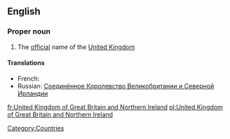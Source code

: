 ==English==
{{wikipedia}}

===Proper noun===
{{en-proper noun|current=[[United]] [[Kingdom]] [[of]] [[Great Britain]] and [[Northern]] [[Ireland]]}}

# The [[official]] name of the [[United Kingdom]]

====Translations====
*French: {{t|fr|Royaume-Uni de Grande-Bretagne et d’Irlande du Nord|m}}
*Russian: [[Соединённое Королевство Великобритании и Северной Ирландии]]

[[Category:Countries]]

[[fr:United Kingdom of Great Britain and Northern Ireland]]
[[pl:United Kingdom of Great Britain and Northern Ireland]]